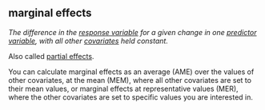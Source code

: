 ## marginal effects

<dfn>The difference in the [response variable](r.html#response-variable) for a given change in one [predictor variable](p.html#predictor-variable), with all other [covariates](c.html#covariate) held constant.</dfn>

Also called [partial effects](p.html#partial-effects).

You can calculate marginal effects as an average (AME) over the values of other covariates, at the mean (MEM), where all other covariates are set to their mean values, or marginal effects at representative values (MER), where the other covariates are set to specific values you are interested in.


